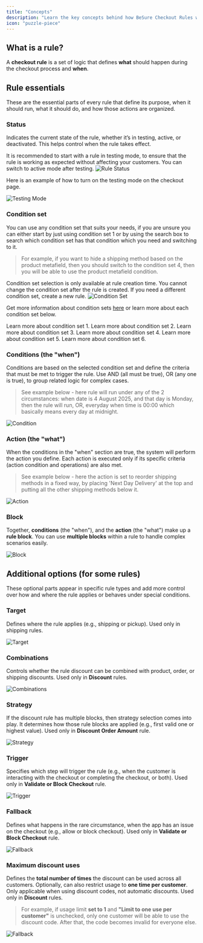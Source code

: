 ```yaml
---
title: "Concepts"
description: "Learn the key concepts behind how BeSure Checkout Rules works to customize and control your Shopify checkout experience."
icon: "puzzle-piece"
---
```


## What is a rule?

A **checkout rule** is a set of logic that defines **what** should happen during the checkout process and **when**.

## Rule essentials

These are the essential parts of every rule that define its purpose, when it should run, what it should do, and how those actions are organized.

### Status

Indicates the current state of the rule, whether it’s in testing, active, or deactivated. This helps control when the rule takes effect.

<Tip>
  It is recommended to start with a rule in testing mode, to ensure that the
  rule is working as expected without affecting your customers. You can switch
  to active mode after testing.
</Tip>

<img src="/images/concepts/rule-status.webp" alt="Rule Status" />

Here is an example of how to turn on the testing mode on the checkout page.

<Frame>
  <img src="/images/concepts/testing.webp" alt="Testing Mode" />
</Frame>

### Condition set

You can use any condition set that suits your needs, if you are unsure you can either start by just using condition set 1 or by using the search box to search which condition set has that condition which you need and switching to it.

> For example, if you want to hide a shipping method based on the product metafield, then you should switch to the condition set 4, then you will be able to use the product metafield condition.

<Warning>
  Condition set selection is only available at rule creation time. You cannot
  change the condition set after the rule is created. If you need a different
  condition set, create a new rule.
</Warning>

<img src="/images/concepts/condition-set.webp" alt="Condition Set" />

Get more information about condition sets [here](/guides/essentials/condition-sets/introduction) or learn more about each condition set below.

<CardGroup cols={3}>
  <Card
    title="Condition Set 1"
    icon="1"
    href="/guides/essentials/condition-sets/condition-set-1"
  >
    Learn more about condition set 1.
  </Card>
  <Card
    title="Condition Set 2"
    icon="2"
    href="/guides/essentials/condition-sets/condition-set-2"
  >
    Learn more about condition set 2.
  </Card>
  <Card
    title="Condition Set 3"
    icon="3"
    href="/guides/essentials/condition-sets/condition-set-3"
  >
    Learn more about condition set 3.
  </Card>
  <Card
    title="Condition Set 4"
    icon="4"
    href="/guides/essentials/condition-sets/condition-set-4"
  >
    Learn more about condition set 4.
  </Card>
  <Card
    title="Condition Set 5"
    icon="5"
    href="/guides/essentials/condition-sets/condition-set-5"
  >
    Learn more about condition set 5.
  </Card>
  <Card
    title="Condition Set 6"
    icon="6"
    href="/guides/essentials/condition-sets/condition-set-6"
  >
    Learn more about condition set 6.
  </Card>
</CardGroup>

### Conditions (the "when")

Conditions are based on the selected condition set and define the criteria that must be met to trigger the rule. Use AND (all must be true), OR (any one is true), to group related logic for complex cases.

> See example below - here rule will run under any of the 2 circumstances: when date is 4 August 2025, and that day is Monday, then the rule will run, OR, everyday when time is 00:00 which basically means every day at midnight.

<img src="/images/concepts/condition.webp" alt="Condition" />

### Action (the "what")

When the conditions in the "when" section are true, the system will perform the action you define. Each action is executed only if its specific criteria (action condition and operations) are also met.

> See example below - here the action is set to reorder shipping methods in a fixed way, by placing 'Next Day Delivery' at the top and putting all the other shipping methods below it.

<img src="/images/concepts/action.webp" alt="Action" />

### Block

Together, **conditions** (the "when"), and the **action** (the "what") make up a **rule block**. You can use **multiple blocks** within a rule to handle complex scenarios easily.

<img src="/images/concepts/block.webp" alt="Block" />

## Additional options (for some rules)

These optional parts appear in specific rule types and add more control over how and where the rule applies or behaves under special conditions.

### Target

Defines where the rule applies (e.g., shipping or pickup). Used only in shipping rules.

<img src="/images/concepts/target.webp" alt="Target" />

### Combinations

Controls whether the rule discount can be combined with product, order, or shipping discounts. Used only in **Discount** rules.

<img src="/images/concepts/combinations.webp" alt="Combinations" />

### Strategy

If the discount rule has multiple blocks, then strategy selection comes into play. It determines how those rule blocks are applied (e.g., first valid one or highest value). Used only in **Discount Order Amount** rule.

<img src="/images/concepts/strategy.webp" alt="Strategy" />

### Trigger

Specifies which step will trigger the rule (e.g., when the customer is interacting with the checkout or completing the checkout, or both). Used only in **Validate or Block Checkout** rule.

<img src="/images/concepts/trigger.webp" alt="Trigger" />

### Fallback

Defines what happens in the rare circumstance, when the app has an issue on the checkout (e.g., allow or block checkout). Used only in **Validate or Block Checkout** rule.

<img src="/images/concepts/fallback.webp" alt="Fallback" />

### Maximum discount uses

Defines the **total number of times** the discount can be used across all customers. Optionally, can also restrict usage to **one time per customer**. Only applicable when using discount codes, not automatic discounts. Used only in **Discount** rules.

> For example, if usage limit **set to 1** and **"Limit to one use per customer"** is unchecked, only one customer will be able to use the discount code. After that, the code becomes invalid for everyone else.

<img src="/images/concepts/maximum-discount-uses.webp" alt="Fallback" />
